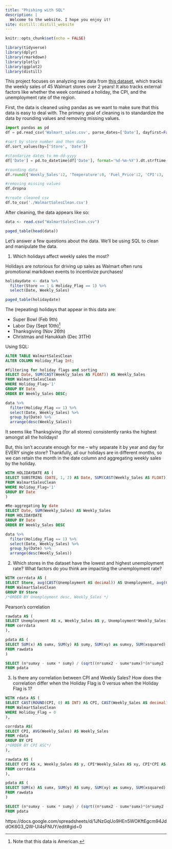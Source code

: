 ```yaml
---
title: "Phishing with SQL"
description: |
  Welcome to the website. I hope you enjoy it!
site: distill::distill_website
---
```


```r
knitr::opts_chunk$set(echo = FALSE)

library(tidyverse)
library(dplyr)
library(rmarkdown)
library(plotly)
library(ggplot2)
library(distill)

```


This project focuses on analyzing raw data from [this dataset](https://www.kaggle.com/datasets/mikhail1681/walmart-sales?resource=download), which tracks the weekly sales of 45 Walmart stores over 2 years! It also tracks external factors like whether the week contained a holiday, the CPI, and the unemployment rate of the region.

First, the data is cleaned using pandas as we want to make sure that this data is easy to deal with. The primary goal of cleaning is to standardize the data by rounding values and removing missing values. 

```python
import pandas as pd
df = pd.read_csv('Walmart_sales.csv', parse_dates=['Date'], dayfirst=False)

```

```python
#sort by store number and then date
df.sort_values(by=['Store', 'Date'])

#standarize dates to mm-dd-yyyy
df['Date'] = pd.to_datetime(df['Date'], format='%d-%m-%Y').dt.strftime('%m-%d-%Y')

#rounding data 
df.round({'Weekly_Sales':2, 'Temperature':0, 'Fuel_Price':2, 'CPI':3, 'Unemployment':3})

#removing missing values
df.dropna

#create cleaned csv
df.to_csv('./WalmartSalesClean.csv')

```


After cleaning, the data appears like so: 

```r
data <- read.csv("WalmartSalesClean.csv")
```

```r
paged_table(head(data))

```

Let's answer a few questions about the data. We'll be using SQL to clean and manipulate the data. 


1. Which holidays affect weekly sales the most?

Holidays are notorious for driving up sales as Walmart often runs promotional markdown events to incentivize purchases! 

```r

holidaydate <- data %>%
  filter(Store == 1 & Holiday_Flag == 1) %>%
  select(Date, Weekly_Sales) 

paged_table(holidaydate)
```

The (repeating) holidays that appear in this data are: 

- Super Bowl (Feb 9th)
- Labor Day (Sept 10th)^[Note that this data is American.] 
- Thanksgiving (Nov 26th)  
- Christmas and Hanukkah (Dec 31TH)

Using SQL: 
```sql
ALTER TABLE WalmartSalesClean
ALTER COLUMN Holiday_Flag Int;

#filtering for holiday flags and sorting 
SELECT Date, SUM(CAST(Weekly_Sales AS FLOAT)) AS Weekly_Sales
FROM WalmartSalesClean 
WHERE Holiday_Flag='1'
GROUP BY Date
ORDER BY Weekly_Sales DESC;
```

```r
data %>% 
  filter(Holiday_Flag == 1) %>%
  select(Date, Weekly_Sales) %>%
  group_by(Date) %>%
  arrange(desc(Weekly_Sales))

```

It seems like Thanksgiving (for all stores) consistently ranks the highest amongst all the holidays! 

But, this isn't accurate enough for me -- why separate it by year and day for EVERY single store? Thankfully, all our holidays are in different months, so we can retain the month in the date column and aggregating weekly sales by the holiday. 

```sql
WITH HOLIDAYDATE AS (
SELECT SUBSTRING (DATE, 1, 2) AS Date, SUM(CAST(Weekly_Sales AS FLOAT)) AS Weekly_Sales
FROM WalmartSalesClean 
WHERE Holiday_Flag='1'
GROUP BY Date
)

#Re-aggregating by date 
SELECT Date, SUM(Weekly_Sales) AS Weekly_Sales
FROM HOLIDAYDATE
GROUP BY Date
ORDER BY Weekly_Sales DESC
```

```r
data %>% 
  filter(Holiday_Flag == 1) %>%
  select(Date, Weekly_Sales) %>%
  group_by(Date) %>%
  arrange(desc(Weekly_Sales))

```

2. Which stores in the dataset have the lowest and highest unemployment rate?  What factors do you think are impacting the unemployment rate?
```sql
WITH corrdata AS (
SELECT Store, avg(CAST(Unemployment AS decimal)) AS Unemployment, avg(CAST(Temperature AS decimal)) AS Temperature, avg(CAST(Fuel_Price AS decimal)) AS Fuel_Prices, avg(CAST(CPI AS decimal)) AS CPI, avg(CAST(Weekly_Sales AS decimal)) AS Weekly_Sales
FROM WalmartSalesClean
GROUP BY Store
/*ORDER BY Unemployment desc, Weekly_Sales */

```

Pearson's correlation
```sql
rawdata AS (
SELECT Unemployment AS x, Weekly_Sales AS y, Unemployment*Weekly_Sales AS xy, Unemployment*Unemployment AS xsquared, Weekly_Sales*Weekly_Sales AS ysquared	
FROM corrdata
),

pdata AS (
SELECT SUM(x) AS sumx, SUM(y) AS sumy, SUM(xy) as sumxy, SUM(xsquared) as sumx2, SUM(ysquared) as sumy2, COUNT(x) as n
FROM rawdata
)

SELECT (n*sumxy - sumx * sumy) / (sqrt((n*sumx2 - sumx*sumx)*(n*sumy2 - sumy*sumy))) AS "Pearson's Correlation"
FROM pdata

```

3. Is there any correlation between CPI and Weekly Sales?  How does the correlation differ when the Holiday Flag is 0 versus when the Holiday Flag is 1?
```sql
WITH rdata AS (
SELECT CAST(ROUND(CPI, 0) AS INT) AS CPI, CAST(Weekly_Sales AS decimal) AS Weekly_Sales
FROM WalmartSalesClean
WHERE Holiday_Flag = 0
),

corrdata AS(
SELECT CPI, AVG(Weekly_Sales) AS Weekly_Sales
FROM rdata
GROUP BY CPI
/*ORDER BY CPI ASC*/
),

```

```sql
rawdata AS (
SELECT CPI AS x, Weekly_Sales AS y, CPI*Weekly_Sales AS xy, CPI*CPI AS xsquared, Weekly_Sales*Weekly_Sales AS ysquared	
FROM corrdata
),

pdata AS (
SELECT SUM(x) AS sumx, SUM(y) AS sumy, SUM(xy) as sumxy, SUM(xsquared) as sumx2, SUM(ysquared) as sumy2, COUNT(x) as n
FROM rawdata
)

SELECT (n*sumxy - sumx * sumy) / (sqrt((n*sumx2 - sumx*sumx)*(n*sumy2 - sumy*sumy))) AS "Pearson's Correlation"
FROM pdata

```


<!-- 

- which holidays appear?  
- average weekly sales -> density graph? 
- take a look at the most and least successful store 

-->



https://docs.google.com/spreadsheets/d/1JNzGqUo9HEn5WOKftEgcm94JddOK6G3_QW-UI4sFNUY/edit#gid=0